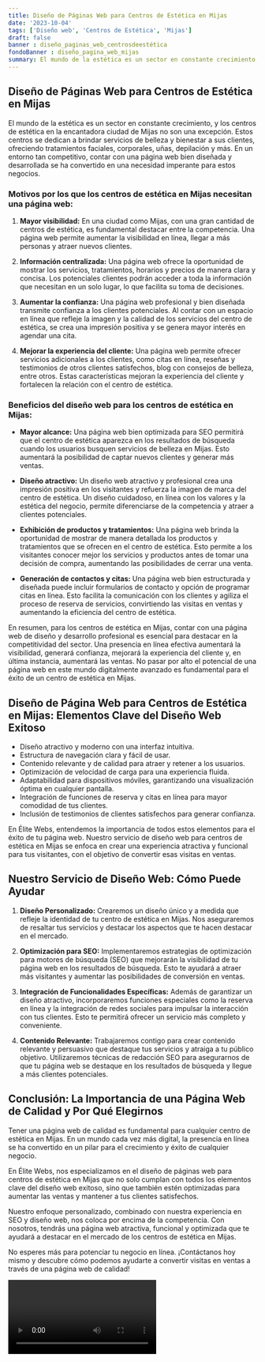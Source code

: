```yaml
---
title: Diseño de Páginas Web para Centros de Estética en Mijas
date: '2023-10-04'
tags: ['Diseño web', 'Centros de Estética', 'Mijas']
draft: false
banner : diseño_paginas_web_centrosdeestética
fondoBanner : diseño_pagina_web_mijas
summary: El mundo de la estética es un sector en constante crecimiento, y los centros de estética en la encantadora ciudad de Mijas no son una excepción. Estos centros se dedican a brindar servicios de belleza y bienestar a sus clientes, ofreciendo tratamientos faciales, corporales, uñas, depilación y más. En un entorno tan competitivo, contar con una página web bien diseñada y desarrollada se ha convertido en una necesidad imperante para estos negocios.
---
```


## Diseño de Páginas Web para Centros de Estética en Mijas

El mundo de la estética es un sector en constante crecimiento, y los centros de estética en la encantadora ciudad de Mijas no son una excepción. Estos centros se dedican a brindar servicios de belleza y bienestar a sus clientes, ofreciendo tratamientos faciales, corporales, uñas, depilación y más. En un entorno tan competitivo, contar con una página web bien diseñada y desarrollada se ha convertido en una necesidad imperante para estos negocios.

### Motivos por los que los centros de estética en Mijas necesitan una página web:

1. **Mayor visibilidad:** En una ciudad como Mijas, con una gran cantidad de centros de estética, es fundamental destacar entre la competencia. Una página web permite aumentar la visibilidad en línea, llegar a más personas y atraer nuevos clientes.

2. **Información centralizada:** Una página web ofrece la oportunidad de mostrar los servicios, tratamientos, horarios y precios de manera clara y concisa. Los potenciales clientes podrán acceder a toda la información que necesitan en un solo lugar, lo que facilita su toma de decisiones.

3. **Aumentar la confianza:** Una página web profesional y bien diseñada transmite confianza a los clientes potenciales. Al contar con un espacio en línea que refleje la imagen y la calidad de los servicios del centro de estética, se crea una impresión positiva y se genera mayor interés en agendar una cita.

4. **Mejorar la experiencia del cliente:** Una página web permite ofrecer servicios adicionales a los clientes, como citas en línea, reseñas y testimonios de otros clientes satisfechos, blog con consejos de belleza, entre otros. Estas características mejoran la experiencia del cliente y fortalecen la relación con el centro de estética.

### Beneficios del diseño web para los centros de estética en Mijas:

- **Mayor alcance:** Una página web bien optimizada para SEO permitirá que el centro de estética aparezca en los resultados de búsqueda cuando los usuarios busquen servicios de belleza en Mijas. Esto aumentará la posibilidad de captar nuevos clientes y generar más ventas.

- **Diseño atractivo:** Un diseño web atractivo y profesional crea una impresión positiva en los visitantes y refuerza la imagen de marca del centro de estética. Un diseño cuidadoso, en línea con los valores y la estética del negocio, permite diferenciarse de la competencia y atraer a clientes potenciales.

- **Exhibición de productos y tratamientos:** Una página web brinda la oportunidad de mostrar de manera detallada los productos y tratamientos que se ofrecen en el centro de estética. Esto permite a los visitantes conocer mejor los servicios y productos antes de tomar una decisión de compra, aumentando las posibilidades de cerrar una venta.

- **Generación de contactos y citas:** Una página web bien estructurada y diseñada puede incluir formularios de contacto y opción de programar citas en línea. Esto facilita la comunicación con los clientes y agiliza el proceso de reserva de servicios, convirtiendo las visitas en ventas y aumentando la eficiencia del centro de estética.

En resumen, para los centros de estética en Mijas, contar con una página web de diseño y desarrollo profesional es esencial para destacar en la competitividad del sector. Una presencia en línea efectiva aumentará la visibilidad, generará confianza, mejorará la experiencia del cliente y, en última instancia, aumentará las ventas. No pasar por alto el potencial de una página web en este mundo digitalmente avanzado es fundamental para el éxito de un centro de estética en Mijas.

<GifSeo />

<Cta />

## Diseño de Página Web para Centros de Estética en Mijas: Elementos Clave del Diseño Web Exitoso

- Diseño atractivo y moderno con una interfaz intuitiva.
- Estructura de navegación clara y fácil de usar.
- Contenido relevante y de calidad para atraer y retener a los usuarios.
- Optimización de velocidad de carga para una experiencia fluida.
- Adaptabilidad para dispositivos móviles, garantizando una visualización óptima en cualquier pantalla.
- Integración de funciones de reserva y citas en línea para mayor comodidad de tus clientes.
- Inclusión de testimonios de clientes satisfechos para generar confianza.

En Élite Webs, entendemos la importancia de todos estos elementos para el éxito de tu página web. Nuestro servicio de diseño web para centros de estética en Mijas se enfoca en crear una experiencia atractiva y funcional para tus visitantes, con el objetivo de convertir esas visitas en ventas.

## Nuestro Servicio de Diseño Web: Cómo Puede Ayudar

1. **Diseño Personalizado:** Crearemos un diseño único y a medida que refleje la identidad de tu centro de estética en Mijas. Nos aseguraremos de resaltar tus servicios y destacar los aspectos que te hacen destacar en el mercado.

2. **Optimización para SEO:** Implementaremos estrategias de optimización para motores de búsqueda (SEO) que mejorarán la visibilidad de tu página web en los resultados de búsqueda. Esto te ayudará a atraer más visitantes y aumentar las posibilidades de conversión en ventas.

3. **Integración de Funcionalidades Específicas:** Además de garantizar un diseño atractivo, incorporaremos funciones especiales como la reserva en línea y la integración de redes sociales para impulsar la interacción con tus clientes. Esto te permitirá ofrecer un servicio más completo y conveniente.

4. **Contenido Relevante:** Trabajaremos contigo para crear contenido relevante y persuasivo que destaque tus servicios y atraiga a tu público objetivo. Utilizaremos técnicas de redacción SEO para asegurarnos de que tu página web se destaque en los resultados de búsqueda y llegue a más clientes potenciales.

## Conclusión: La Importancia de una Página Web de Calidad y Por Qué Elegirnos

Tener una página web de calidad es fundamental para cualquier centro de estética en Mijas. En un mundo cada vez más digital, la presencia en línea se ha convertido en un pilar para el crecimiento y éxito de cualquier negocio.

En Élite Webs, nos especializamos en el diseño de páginas web para centros de estética en Mijas que no solo cumplan con todos los elementos clave del diseño web exitoso, sino que también estén optimizadas para aumentar las ventas y mantener a tus clientes satisfechos.

Nuestro enfoque personalizado, combinado con nuestra experiencia en SEO y diseño web, nos coloca por encima de la competencia. Con nosotros, tendrás una página web atractiva, funcional y optimizada que te ayudará a destacar en el mercado de los centros de estética en Mijas.

No esperes más para potenciar tu negocio en línea. ¡Contáctanos hoy mismo y descubre cómo podemos ayudarte a convertir visitas en ventas a través de una página web de calidad!

<Video />

<CtaBot job='Centros de Estética' city='Mijas'/>

<Gmaps query='Mijas+españa+maps' />
